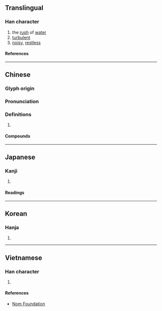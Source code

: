 {{also|汹}}
{{character info/new}}
==Translingual==

===Han character===
{{Han char|rn=85|rad=水|as=06|sn=9|four=37120|canj=EPUK|ids=⿰氵匈}}

# the [[rush]] of [[water]]
# [[turbulent]]
# [[noisy]], [[restless]]

====References====
{{Han ref|kx=0622.130|dkj=17417|dj=1018.110|hdz=31614.010|uh=6D36}}

----

==Chinese==
{{zh-forms|s=汹}}

===Glyph origin===
{{Han etym}}

===Pronunciation===
{{zh-pron
|m=xiōng
|c=hung1
|mn=hiong
|mc=y
|oc=y
|cat=n,a
}}

===Definitions===
{{zh-hanzi}}

# {{rfdef|zh}}

====Compounds====
{{zh-der|其勢洶洶|天下洶洶|人情洶洶|來勢洶洶|波濤洶湧|暗潮洶湧|洶湧|洶涌|洶動|洶涌澎湃|洶湧澎湃|洶洶拳拳|洶洶|氣勢洶洶}}

----

==Japanese==

===Kanji===
{{ja-kanji|grade=|rs=水06}}

# {{rfdef|ja|sort=水06}}

====Readings====
{{ja-readings
|on=きょう
|kun=わく
}}

----

==Korean==

===Hanja===
{{ko-hanja|흉}}

# {{rfdef|ko|sort=水06}}

----

==Vietnamese==

===Han character===
{{vi-readings|rs=水06|reading=húng}}

# {{rfdef|vi|sort=水06}}

====References====
*[http://nomfoundation.org/common/nom_details.php?codepoint=6d36 Nom Foundation]